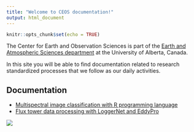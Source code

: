 ```yaml
---
title: "Welcome to CEOS documentation!"
output: html_document
---
```


```r
knitr::opts_chunk$set(echo = TRUE)
```

The Center for Earth and Observation Sciences is part of the [Earth and Atmospheric
Sciences department](https://www.ualberta.ca/earth-sciences/index.html) at the University of Alberta, Canada.

In this site you will be able to find documentation related to research
standardized processes that we follow as our daily activities.


## Documentation

 - [Multispectral image classification with R programming language](https://ceos-university-of-alberta.github.io/ceos_tutorials/multispectral_image_classification/)
 - [Flux tower data processing with LoggerNet and EddyPro](https://ceos-university-of-alberta.github.io/ceos_tutorials/flux_tower_data_processing/)
 
 
![](img/ceos.jpeg)

